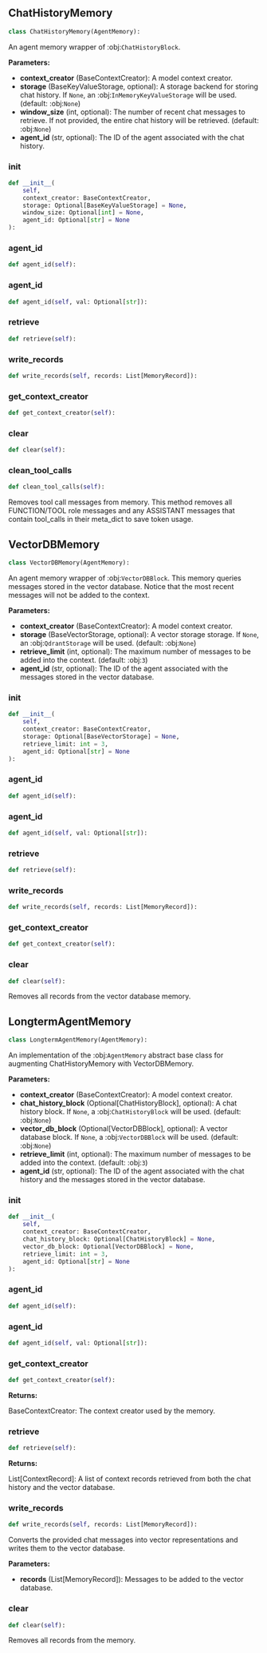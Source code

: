 <a id="camel.memories.agent_memories"></a>

<a id="camel.memories.agent_memories.ChatHistoryMemory"></a>

## ChatHistoryMemory

```python
class ChatHistoryMemory(AgentMemory):
```

An agent memory wrapper of :obj:`ChatHistoryBlock`.

**Parameters:**

- **context_creator** (BaseContextCreator): A model context creator.
- **storage** (BaseKeyValueStorage, optional): A storage backend for storing chat history. If `None`, an :obj:`InMemoryKeyValueStorage` will be used. (default: :obj:`None`)
- **window_size** (int, optional): The number of recent chat messages to retrieve. If not provided, the entire chat history will be retrieved. (default: :obj:`None`)
- **agent_id** (str, optional): The ID of the agent associated with the chat history.

<a id="camel.memories.agent_memories.ChatHistoryMemory.__init__"></a>

### __init__

```python
def __init__(
    self,
    context_creator: BaseContextCreator,
    storage: Optional[BaseKeyValueStorage] = None,
    window_size: Optional[int] = None,
    agent_id: Optional[str] = None
):
```

<a id="camel.memories.agent_memories.ChatHistoryMemory.agent_id"></a>

### agent_id

```python
def agent_id(self):
```

<a id="camel.memories.agent_memories.ChatHistoryMemory.agent_id"></a>

### agent_id

```python
def agent_id(self, val: Optional[str]):
```

<a id="camel.memories.agent_memories.ChatHistoryMemory.retrieve"></a>

### retrieve

```python
def retrieve(self):
```

<a id="camel.memories.agent_memories.ChatHistoryMemory.write_records"></a>

### write_records

```python
def write_records(self, records: List[MemoryRecord]):
```

<a id="camel.memories.agent_memories.ChatHistoryMemory.get_context_creator"></a>

### get_context_creator

```python
def get_context_creator(self):
```

<a id="camel.memories.agent_memories.ChatHistoryMemory.clear"></a>

### clear

```python
def clear(self):
```

<a id="camel.memories.agent_memories.ChatHistoryMemory.clean_tool_calls"></a>

### clean_tool_calls

```python
def clean_tool_calls(self):
```

Removes tool call messages from memory.
This method removes all FUNCTION/TOOL role messages and any ASSISTANT
messages that contain tool_calls in their meta_dict to save token
usage.

<a id="camel.memories.agent_memories.VectorDBMemory"></a>

## VectorDBMemory

```python
class VectorDBMemory(AgentMemory):
```

An agent memory wrapper of :obj:`VectorDBBlock`. This memory queries
messages stored in the vector database. Notice that the most recent
messages will not be added to the context.

**Parameters:**

- **context_creator** (BaseContextCreator): A model context creator.
- **storage** (BaseVectorStorage, optional): A vector storage storage. If `None`, an :obj:`QdrantStorage` will be used. (default: :obj:`None`)
- **retrieve_limit** (int, optional): The maximum number of messages to be added into the context. (default: :obj:`3`)
- **agent_id** (str, optional): The ID of the agent associated with the messages stored in the vector database.

<a id="camel.memories.agent_memories.VectorDBMemory.__init__"></a>

### __init__

```python
def __init__(
    self,
    context_creator: BaseContextCreator,
    storage: Optional[BaseVectorStorage] = None,
    retrieve_limit: int = 3,
    agent_id: Optional[str] = None
):
```

<a id="camel.memories.agent_memories.VectorDBMemory.agent_id"></a>

### agent_id

```python
def agent_id(self):
```

<a id="camel.memories.agent_memories.VectorDBMemory.agent_id"></a>

### agent_id

```python
def agent_id(self, val: Optional[str]):
```

<a id="camel.memories.agent_memories.VectorDBMemory.retrieve"></a>

### retrieve

```python
def retrieve(self):
```

<a id="camel.memories.agent_memories.VectorDBMemory.write_records"></a>

### write_records

```python
def write_records(self, records: List[MemoryRecord]):
```

<a id="camel.memories.agent_memories.VectorDBMemory.get_context_creator"></a>

### get_context_creator

```python
def get_context_creator(self):
```

<a id="camel.memories.agent_memories.VectorDBMemory.clear"></a>

### clear

```python
def clear(self):
```

Removes all records from the vector database memory.

<a id="camel.memories.agent_memories.LongtermAgentMemory"></a>

## LongtermAgentMemory

```python
class LongtermAgentMemory(AgentMemory):
```

An implementation of the :obj:`AgentMemory` abstract base class for
augmenting ChatHistoryMemory with VectorDBMemory.

**Parameters:**

- **context_creator** (BaseContextCreator): A model context creator.
- **chat_history_block** (Optional[ChatHistoryBlock], optional): A chat history block. If `None`, a :obj:`ChatHistoryBlock` will be used. (default: :obj:`None`)
- **vector_db_block** (Optional[VectorDBBlock], optional): A vector database block. If `None`, a :obj:`VectorDBBlock` will be used. (default: :obj:`None`)
- **retrieve_limit** (int, optional): The maximum number of messages to be added into the context. (default: :obj:`3`)
- **agent_id** (str, optional): The ID of the agent associated with the chat history and the messages stored in the vector database.

<a id="camel.memories.agent_memories.LongtermAgentMemory.__init__"></a>

### __init__

```python
def __init__(
    self,
    context_creator: BaseContextCreator,
    chat_history_block: Optional[ChatHistoryBlock] = None,
    vector_db_block: Optional[VectorDBBlock] = None,
    retrieve_limit: int = 3,
    agent_id: Optional[str] = None
):
```

<a id="camel.memories.agent_memories.LongtermAgentMemory.agent_id"></a>

### agent_id

```python
def agent_id(self):
```

<a id="camel.memories.agent_memories.LongtermAgentMemory.agent_id"></a>

### agent_id

```python
def agent_id(self, val: Optional[str]):
```

<a id="camel.memories.agent_memories.LongtermAgentMemory.get_context_creator"></a>

### get_context_creator

```python
def get_context_creator(self):
```

**Returns:**

  BaseContextCreator: The context creator used by the memory.

<a id="camel.memories.agent_memories.LongtermAgentMemory.retrieve"></a>

### retrieve

```python
def retrieve(self):
```

**Returns:**

  List[ContextRecord]: A list of context records retrieved from both
the chat history and the vector database.

<a id="camel.memories.agent_memories.LongtermAgentMemory.write_records"></a>

### write_records

```python
def write_records(self, records: List[MemoryRecord]):
```

Converts the provided chat messages into vector representations and
writes them to the vector database.

**Parameters:**

- **records** (List[MemoryRecord]): Messages to be added to the vector database.

<a id="camel.memories.agent_memories.LongtermAgentMemory.clear"></a>

### clear

```python
def clear(self):
```

Removes all records from the memory.
